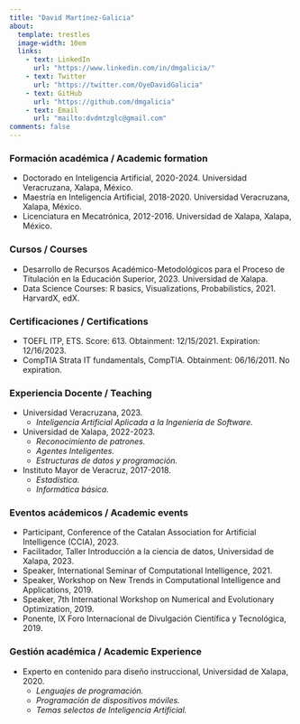 ```yaml
---
title: "David Martínez-Galicia"
about:
  template: trestles
  image-width: 10em
  links: 
    - text: LinkedIn
      url: "https://www.linkedin.com/in/dmgalicia/"
    - text: Twitter
      url: "https://twitter.com/OyeDavidGalicia"
    - text: GitHub
      url: "https://github.com/dmgalicia"
    - text: Email
      url: "mailto:dvdmtzglc@gmail.com"
comments: false
---
```


::: column-page
### Formación académica / Academic formation

-   Doctorado en Inteligencia Artificial, 2020-2024. Universidad Veracruzana, Xalapa, México.
-   Maestría en Inteligencia Artificial, 2018-2020. Universidad Veracruzana, Xalapa, México.
-   Licenciatura en Mecatrónica, 2012-2016. Universidad de Xalapa, Xalapa, México.

### Cursos / Courses

-   Desarrollo de Recursos Académico-Metodológicos para el Proceso de Titulación en la Educación Superior, 2023. Universidad de Xalapa.
-   Data Science Courses: R basics, Visualizations, Probabilistics, 2021. HarvardX, edX.

### Certificaciones / Certifications

-   TOEFL ITP, ETS. Score: 613. Obtainment: 12/15/2021. Expiration: 12/16/2023.
-   CompTIA Strata IT fundamentals, CompTIA. Obtainment: 06/16/2011. No expiration.

### Experiencia Docente / Teaching

-   Universidad Veracruzana, 2023.
    -   *Inteligencia Artificial Aplicada a la Ingeniería de Software.*
-   Universidad de Xalapa, 2022-2023.
    -   *Reconocimiento de patrones.*
    -   *Agentes Inteligentes.*
    -   *Estructuras de datos y programación.*
-   Instituto Mayor de Veracruz, 2017-2018.
    -   *Estadística.*
    -   *Informática básica.*

### Eventos acádemicos / Academic events

-   Participant, Conference of the Catalan Association for Artificial Intelligence (CCIA), 2023.
-   Facilitador, Taller Introducción a la ciencia de datos, Universidad de Xalapa, 2023.
-   Speaker, International Seminar of Computational Intelligence, 2021.
-   Speaker, Workshop on New Trends in Computational Intelligence and Applications, 2019.
-   Speaker, 7th International Workshop on Numerical and Evolutionary Optimization, 2019.
-   Ponente, IX Foro Internacional de Divulgación Científica y Tecnológica, 2019.

### Gestión académica / Academic Experience

-   Experto en contenido para diseño instruccional, Universidad de Xalapa, 2020.
    -   *Lenguajes de programación.*
    -   *Programación de dispositivos móviles.*
    -   *Temas selectos de Inteligencia Artificial.*
:::
